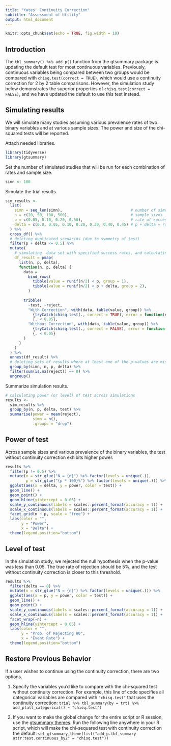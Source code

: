 ```yaml
---
title: "Yates' Continuity Correction"
subtitle: "Assessment of Utility"
output: html_document
---
```


```r
knitr::opts_chunk$set(echo = TRUE, fig.width = 10)
```

## Introduction

The `tbl_summary() %>% add_p()` function from the gtsummary package is updating the default test for most continuous variables.
Previously, continuous variables being compared between two groups would be compared with `chisq.test(correct = TRUE)`, which would use a continuity correction for 2 by 2 table comparisons.
However, the simulation study below demonstrates the superior properties of `chisq.test(correct = FALSE)`, and we have updated the default to use this test instead.

## Simulating results

We will simulate many studies assuming various prevalence rates of two binary variables and at various sample sizes.
The power and size of the chi-squared tests will be reported.

Attach needed libraries.

```r
library(tidyverse)
library(gtsummary)
```

Set the number of simulated studies that will be run for each combination of rates and sample size.

```r
simn <- 100
```

Simulate the trial results.

```r
sim_results <-
  list(
    simn = seq_len(simn),                              # number of simulations per scenario
    n = c(20, 50, 100, 500),                           # sample sizes
    p = c(0.05, 0.10, 0.20, 0.50),                     # rate of success in group 1
    delta = c(0.0, 0.05, 0.10, 0.20, 0.30, 0.40, 0.45) # p + delta = rate of success in group 2
  ) %>%
  cross_df() %>%
  # deleting duplicated scenarios (due to symmetry of test)
  filter(p + delta <= 0.5) %>%
  mutate(
    # simulating  data set with specified success rates, and calculating p-values
    df_result = pmap(
      list(n, p, delta),
      function(n, p, delta) {
        data = 
          bind_rows(
            tibble(value = runif(n/2) < p, group = 1),
            tibble(value = runif(n/2) < p + delta, group = 2),
          )
        
        tribble(
          ~test, ~reject, 
          "With Correction", with(data, table(value, group)) %>% 
            {tryCatch(chisq.test(., correct = TRUE), error = function(e) NA)$p.value} %>% 
            {. < 0.05},
          "Without Correction", with(data, table(value, group)) %>% 
            {tryCatch(chisq.test(., correct = FALSE), error = function(e) NA)$p.value} %>% 
            {. < 0.05}
        )
      }
    )
  ) %>%
  unnest(df_result) %>% 
  # deleting sets of results where at least one of the p-values are missing
  group_by(simn, n, p, delta) %>% 
  filter(sum(is.na(reject)) == 0) %>%
  ungroup()
```

Summarize simulation results.

```r
# calculating power (or level) of test across simulations
results <- 
  sim_results %>%
  group_by(n, p, delta, test) %>%
  summarise(power = mean(reject),
            simn = n(),
            .groups = "drop") 
```

## Power of test

Across sample sizes and various prevalence of the binary variables, the test without continuity correction exhibits higher power.

```r
results %>%
  filter(p != 0.5) %>%
  mutate(n = str_glue("N = {n}") %>% factor(levels = unique(.)), 
         p = str_glue("{p * 100}%") %>% factor(levels = unique(.))) %>%
  ggplot(aes(x = delta, y = power, color = test)) +
  geom_line() +
  geom_point() +
  geom_hline(yintercept = 0.05) +
  scale_y_continuous(labels = scales::percent_format(accuracy = 1)) +
  scale_x_continuous(labels = scales::percent_format(accuracy = 1)) +
  facet_grid(n ~ p, scale = "free") +
  labs(color = "",
       y = "Power",
       x = "Delta") +
  theme(legend.position="bottom")
```

## Level of test

In the simulation study, we rejected the null hypothesis when the p-value was less than 0.05.
The true rate of rejection should be 5%, and the test without continuity correction is closer to this threshold.

```r
results %>%
  filter(delta == 0) %>%
  mutate(n = str_glue("N = {n}") %>% factor(levels = unique(.))) %>%
  ggplot(aes(x = p, y = power, color = test)) +
  geom_line() +
  geom_point() +
  scale_y_continuous(labels = scales::percent_format(accuracy = 1)) +
  scale_x_continuous(labels = scales::percent_format(accuracy = 1)) +
  facet_wrap(~n) +
  geom_hline(yintercept = 0.05) +
  labs(color = "",
       y = "Prob. of Rejecting H0",
       x = "Event Rate") +
  theme(legend.position="bottom")
```

## Restore Previous Behavior

If a user wishes to continue using the continuity correction, there are two options.

1. Specify the variables you'd like to compare with the chi-squared test without continuity correction. For example, this line of code specifies all categorical variables are compared with `"chisq.test"` that uses the continuity correction: `trial %>% tbl_summary(by = trt) %>% add_p(all_categorical() ~ "chisq.test")`

1. If you want to make the global change for the entire script or R session, use the  [gtsummary themes](http://www.danieldsjoberg.com/gtsummary/articles/themes.html). Run the following line anywhere in your R script, which will make the chi-sequared test with continuity correction the default: `set_gtsummary_theme(list("add_p.tbl_summary-attr:test.continuous_by2" = "chisq.test"))`